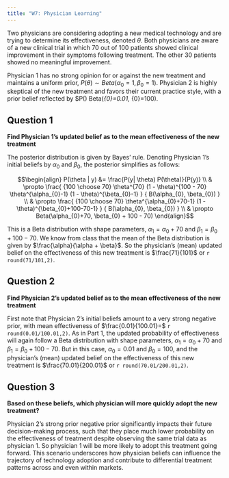 ```yaml
---
title: "W7: Physician Learning"
---
```


Two physicians are considering adopting a new medical technology and are trying to determine its effectiveness, denoted $\theta$. Both physicians are aware of a new clinical trial in which 70 out of 100 patients showed clinical improvement in their symptoms following treatment. The other 30 patients showed no meaningful improvement. 

Physician 1 has no strong opinion for or against the new treatment and maintains a uniform prior, $P(\theta) \sim Beta(\alpha_{0}=1, \beta_{0}=1)$. Physician 2 is highly skeptical of the new treatment and favors their current practice style, with a prior belief reflected by $P(\theta) \sim Beta(\alpha_{0}=0.01, \beta_{0}=100).

## Question 1
**Find Physician 1's updated belief as to the mean effectiveness of the new treatment**

The posterior distribution is given by Bayes' rule. Denoting Physician 1's initial beliefs by $\alpha_{0}$ and $\beta_{0}$, the posterior simplifies as follows:

$$\begin{align}
P(\theta | y) &= \frac{P(y| \theta) P(\theta)}{P(y)} \\
 & \propto \frac{ {100 \choose 70} \theta^{70} (1 - \theta)^{100 - 70} \theta^{\alpha_{0}-1} (1 - \theta)^{\beta_{0}-1} } { B(\alpha_{0}, \beta_{0}) } \\
 & \propto \frac{ {100 \choose 70} \theta^{\alpha_{0}+70-1} (1 - \theta)^{\beta_{0}+100-70-1} } { B(\alpha_{0}, \beta_{0}) } \\
 & \propto Beta(\alpha_{0}+70, \beta_{0} + 100 - 70)
\end{align}$$

This is a Beta distribution with shape parameters, $\alpha_{1}=\alpha_{0} + 70$ and $\beta_{1}=\beta_{0}+100-70$. We know from class that the mean of the Beta distribution is given by $\frac{\alpha}{\alpha + \beta}$. So the physician's (mean) updated belief on the effectiveness of this new treatment is $\frac{71}{101}$ or `r round(71/101,2)`.

## Question 2
**Find Physician 2's updated belief as to the mean effectiveness of the new treatment**

First note that Physician 2's initial beliefs amount to a very strong negative prior, with mean effectiveness of $\frac{0.01}{100.01}=$ `r round(0.01/100.01,2)`. As in Part 1, the updated probability of effectiveness will again follow a Beta distribution with shape parameters, $\alpha_{1}=\alpha_{0} + 70$ and $\beta_{1}=\beta_{0}+100-70$. But in this case, $\alpha_{0}=0.01$ and $\beta_{0}=100$, and the physician's (mean) updated belief on the effectiveness of this new treatment is $\frac{70.01}{200.01}$ or `r round(70.01/200.01,2)`.


## Question 3
**Based on these beliefs, which physician will more quickly adopt the new treatment?**

Physician 2's strong prior negative prior significantly impacts their future decision-making process, such that they place much lower probability on the effectiveness of treatment despite observing the same trial data as physician 1. So physician 1 will be more likely to adopt this treatment going forward. This scenario underscores how physician beliefs can influence the trajectory of technology adoption and contribute to differential treatment patterns across and even within markets.
